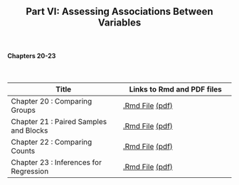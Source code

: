 <h2>
<center>
Part VI: Assessing Associations Between Variables
</center>
</h2>


</br>
<h4><right>Chapters 20-23</right></h4>
</br>

Title  | Links to Rmd and PDF files
------------- | -------------
Chapter 20 : Comparing Groups | <a href='files/Chapter20.Rmd'>.Rmd File</a> <a href='files/Chapter20.pdf'>(pdf)</a>
Chapter 21 : Paired Samples and Blocks | <a href='files/Chapter21.Rmd'>.Rmd File</a> <a href='files/Chapter21.pdf'>(pdf)</a>
Chapter 22 : Comparing Counts | <a href='files/Chapter22.Rmd'>.Rmd File</a> <a href='files/Chapter22.pdf'>(pdf)</a>
Chapter 23 : Inferences for Regression | <a href='files/Chapter23.Rmd'>.Rmd File</a> <a href='files/Chapter23.pdf'>(pdf)</a>

